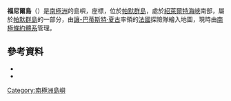 {{coord|64|33|S|62|49|W|source:GNIS|display=title}}

'''福尼爾島'''（{{lang-en|Fournier Island}}）是[[南極洲|南極洲]]的島嶼，座標''{{coord|64|33|S|62|49|W}}''，位於[[帕默群島|帕默群島]]，處於[[紹萊爾特海峽|紹萊爾特海峽]]南部，屬於[[帕默群島|帕默群島]]的一部分，由[[讓-巴蒂斯特·夏古|讓-巴蒂斯特·夏古]]率領的[[法國|法國]]探險隊繪入地圖，現時由[[南極條約體系|南極條約體系]]管理。

==參考資料==
*{{cite gnis | type = antarid | id = 5197| name = Fournier Island | accessdate = 2012-04-04}}
*{{usgs-gazetteer|id=5197}}

{{Antarctica-geo-stub}}
[[Category:南極洲島嶼|Category:南極洲島嶼]]